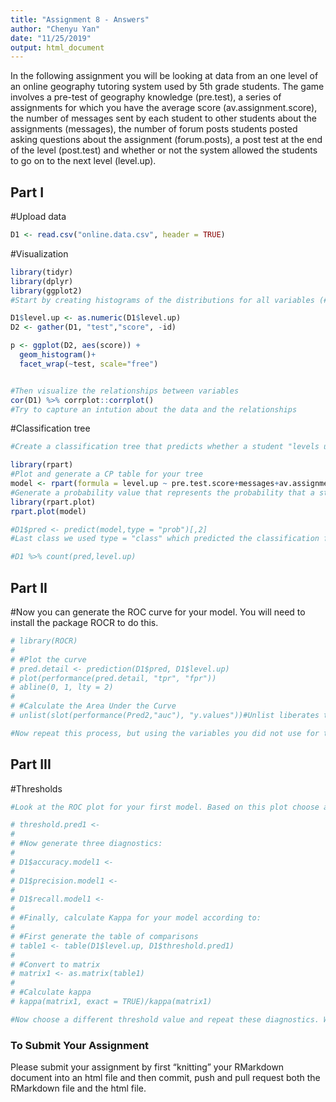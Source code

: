 ```yaml
---
title: "Assignment 8 - Answers"
author: "Chenyu Yan"
date: "11/25/2019"
output: html_document
---
```


In the following assignment you will be looking at data from an one level of an online geography tutoring system used by 5th grade students. The game involves a pre-test of geography knowledge (pre.test), a series of assignments for which you have the average score (av.assignment.score),  the number of messages sent by each student to other students about the assignments (messages), the number of forum posts students posted asking questions about the assignment (forum.posts), a post test at the end of the level (post.test) and whether or not the system allowed the students to go on to the next level (level.up).  

## Part I

#Upload data
```r
D1 <- read.csv("online.data.csv", header = TRUE)
```

#Visualization 
```r
library(tidyr)
library(dplyr)
library(ggplot2)
#Start by creating histograms of the distributions for all variables (#HINT: look up "facet" in the ggplot documentation)

D1$level.up <- as.numeric(D1$level.up)
D2 <- gather(D1, "test","score", -id)

p <- ggplot(D2, aes(score)) + 
  geom_histogram()+
  facet_wrap(~test, scale="free")


#Then visualize the relationships between variables
cor(D1) %>% corrplot::corrplot()
#Try to capture an intution about the data and the relationships

```
#Classification tree
```r
#Create a classification tree that predicts whether a student "levels up" in the online course using three variables of your choice (As we did last time, set all controls to their minimums)

library(rpart)
#Plot and generate a CP table for your tree 
model <- rpart(formula = level.up ~ pre.test.score+messages+av.assignment.score, data=D1)
#Generate a probability value that represents the probability that a student levels up based your classification tree 
library(rpart.plot)
rpart.plot(model)

#D1$pred <- predict(model,type = "prob")[,2]
#Last class we used type = "class" which predicted the classification for us, this time we are using type = "prob" to see the probability that our classififcation is based on.

#D1 %>% count(pred,level.up)
```
## Part II
#Now you can generate the ROC curve for your model. You will need to install the package ROCR to do this.
```r
# library(ROCR)
# 
# #Plot the curve
# pred.detail <- prediction(D1$pred, D1$level.up) 
# plot(performance(pred.detail, "tpr", "fpr"))
# abline(0, 1, lty = 2)
# 
# #Calculate the Area Under the Curve
# unlist(slot(performance(Pred2,"auc"), "y.values"))#Unlist liberates the AUC value from the "performance" object created by ROCR

#Now repeat this process, but using the variables you did not use for the previous model and compare the plots & results of your two models. Which one do you think was the better model? Why?
```
## Part III
#Thresholds
```r
#Look at the ROC plot for your first model. Based on this plot choose a probability threshold that balances capturing the most correct predictions against false positives. Then generate a new variable in your data set that classifies each student according to your chosen threshold.

# threshold.pred1 <- 
# 
# #Now generate three diagnostics:
# 
# D1$accuracy.model1 <-
# 
# D1$precision.model1 <- 
# 
# D1$recall.model1 <- 
# 
# #Finally, calculate Kappa for your model according to:
# 
# #First generate the table of comparisons
# table1 <- table(D1$level.up, D1$threshold.pred1)
# 
# #Convert to matrix
# matrix1 <- as.matrix(table1)
# 
# #Calculate kappa
# kappa(matrix1, exact = TRUE)/kappa(matrix1)

#Now choose a different threshold value and repeat these diagnostics. What conclusions can you draw about your two thresholds?

```

### To Submit Your Assignment

Please submit your assignment by first "knitting" your RMarkdown document into an html file and then commit, push and pull request both the RMarkdown file and the html file.
